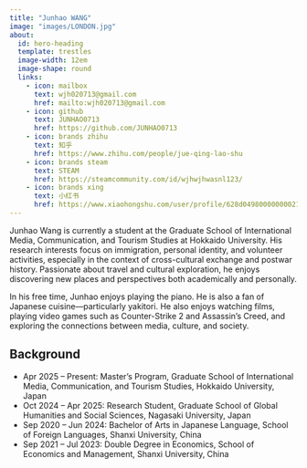 ```yaml
---
title: "Junhao WANG"
image: "images/LONDON.jpg"
about:
  id: hero-heading
  template: trestles
  image-width: 12em
  image-shape: round
  links:
    - icon: mailbox
      text: wjh020713@gmail.com
      href: mailto:wjh020713@gmail.com
    - icon: github
      text: JUNHAO0713
      href: https://github.com/JUNHAO0713
    - icon: brands zhihu
      text: 知乎
      href: https://www.zhihu.com/people/jue-qing-lao-shu
    - icon: brands steam
      text: STEAM
      href: https://steamcommunity.com/id/wjhwjhwasnl123/
    - icon: brands xing
      text: 小红书
      href: https://www.xiaohongshu.com/user/profile/628d049800000000210209a1?xsec_token=YBfd-86W2wzQ5chLfA8NXZeVLBw94o5wSvRjh-l9pqVQ4=&xsec_source=app_share&xhsshare=CopyLink&appuid=628d049800000000210209a1&apptime=1753704626&share_id=5b04f6dbee4f446285798ca068d2d3d6
---
```


::: {#hero-heading}

Junhao Wang is currently a student at the Graduate School of International Media, Communication, and Tourism Studies at Hokkaido University. His research interests focus on immigration, personal identity, and volunteer activities, especially in the context of cross-cultural exchange and postwar history. Passionate about travel and cultural exploration, he enjoys discovering new places and perspectives both academically and personally.

In his free time, Junhao enjoys playing the piano. He is also a fan of Japanese cuisine—particularly yakitori. He also enjoys watching films, playing video games such as Counter-Strike 2 and Assassin’s Creed, and exploring the connections between media, culture, and society.

## Background

- Apr 2025 – Present: Master’s Program, Graduate School of International Media, Communication, and Tourism Studies, Hokkaido University, Japan 
- Oct 2024 – Apr 2025: Research Student, Graduate School of Global Humanities and Social Sciences, Nagasaki University, Japan
- Sep 2020 – Jun 2024: Bachelor of Arts in Japanese Language, School of Foreign Languages, Shanxi University, China
- Sep 2021 – Jul 2023: Double Degree in Economics, School of Economics and Management, Shanxi University, China


:::
